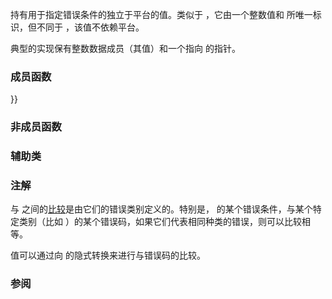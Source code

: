 {{cpp/title|error_condition}}
{{cpp/error/error_condition/navbar}}
{{ddcl|header=system_error|since=c++11|1=
class error_condition;
}}

{{tt|std::error_condition}} 持有用于指定错误条件的独立于平台的值。类似于 {{lc|std::error_code}}，它由一个整数值和 {{lc|std::error_category}} 所唯一标识，但不同于 {{lc|std::error_code}}，该值不依赖平台。

典型的实现保有整数数据成员（其值）和一个指向 {{lc|std::error_category}} 的指针。
 
===成员函数===
{{dsc begin}}
{{dsc inc|cpp/error/error_condition/dsc constructor}}
{{dsc inc|cpp/error/error_condition/dsc operator{{=}}}}
{{dsc inc|cpp/error/error_condition/dsc assign}}
{{dsc inc|cpp/error/error_condition/dsc clear}}
{{dsc inc|cpp/error/error_condition/dsc value}}
{{dsc inc|cpp/error/error_condition/dsc category}}
{{dsc inc|cpp/error/error_condition/dsc message}}
{{dsc inc|cpp/error/error_condition/dsc operator bool}}
{{dsc end}}

===非成员函数===
{{dsc begin}}
{{dsc inc|cpp/error/error_condition/dsc operator_cmp}}
{{dsc end}}

===辅助类===
{{dsc begin}}
{{dsc inc|cpp/error/error_condition/dsc is_error_condition_enum}}
{{dsc inc|cpp/error/error_condition/dsc hash}}
{{dsc end}}

===注解===
{{lc|std::error_code}} 与 {{tt|std::error_condition}} 之间的[[cpp/error/error_condition/operator_cmp|比较]]是由它们的错误类别定义的。特别是，{{lc|std::generic_category}} 的某个错误条件，与某个特定类别（比如 {{lc|std::system_category}}）的某个错误码，如果它们代表相同种类的错误，则可以比较相等。

{{lc|std::errc}} 值可以通过向 {{tt|std::error_condition}} 的隐式转换来进行与错误码的比较。

{{example
|code=
#include &lt;cerrno&gt;
#include &lt;iostream&gt;
#include &lt;system_error&gt;
#include &lt;Windows.h&gt;

int main()
{
    std::error_code ec{ERROR_FILE_EXISTS, std::system_category()};
    std::error_condition econd{EEXIST, std::generic_category()};

    std::cout.setf(std::ios::boolalpha);
    std::cout &lt;&lt; (ec == econd) &lt;&lt; '\n'; // 通常为 true&lt;!-- false with libc++, because libc++ treats generic_category() and system_category() as being equivalent, even on windows. See also https://github.com/llvm/llvm-project/pull/93101 --&gt;
    std::cout &lt;&lt; (ec == std::errc::file_exists) &lt;&lt; '\n'; // 同上
    std::cout &lt;&lt; (ec == make_error_code(std::errc::file_exists)) &lt;&lt; '\n'; // false:
                                                                     // 不同类别
}
|p=true
|output=
true
true
false
}}

===参阅===
{{dsc begin}}
{{dsc inc|cpp/error/dsc error_code}}
{{dsc inc|cpp/error/dsc error_category}}
{{dsc inc|cpp/error/errc/dsc make_error_condition}}
{{dsc end}}

{{langlinks|de|en|es|fr|it|ja|pt|ru}}
